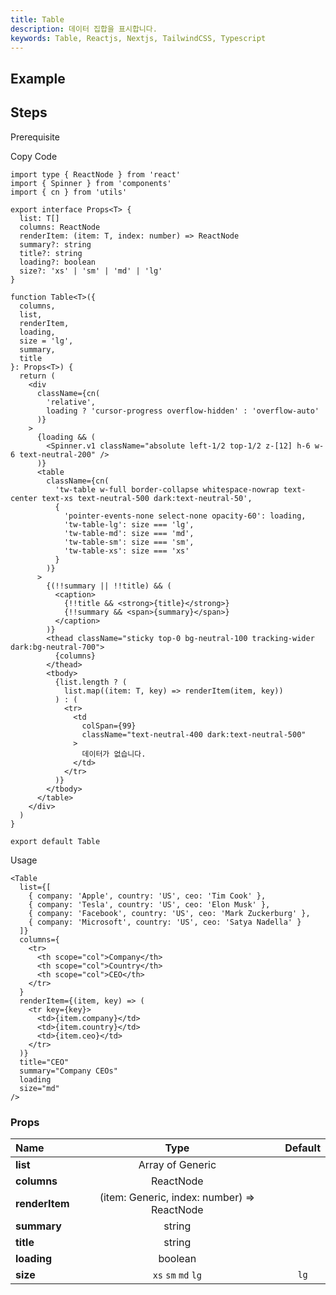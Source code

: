 ```yaml
---
title: Table
description: 데이터 집합을 표시합니다.
keywords: Table, Reactjs, Nextjs, TailwindCSS, Typescript
---
```


## Example

<Storybook url="https://workshop.kidow.me/?path=/docs/components-table-v1--docs" />

## Steps

<Steps>

<Step>Prerequisite</Step>

<Blocks>
  <LinkBlock icon="components" name="Spinner" slug="/components/spinner" />
  <LinkBlock icon="utils" name="cn" slug="/utils/cn" />
</Blocks>

<Step>Copy Code</Step>

```tsx title="components/Table/index.tsx"
import type { ReactNode } from 'react'
import { Spinner } from 'components'
import { cn } from 'utils'

export interface Props<T> {
  list: T[]
  columns: ReactNode
  renderItem: (item: T, index: number) => ReactNode
  summary?: string
  title?: string
  loading?: boolean
  size?: 'xs' | 'sm' | 'md' | 'lg'
}

function Table<T>({
  columns,
  list,
  renderItem,
  loading,
  size = 'lg',
  summary,
  title
}: Props<T>) {
  return (
    <div
      className={cn(
        'relative',
        loading ? 'cursor-progress overflow-hidden' : 'overflow-auto'
      )}
    >
      {loading && (
        <Spinner.v1 className="absolute left-1/2 top-1/2 z-[12] h-6 w-6 text-neutral-200" />
      )}
      <table
        className={cn(
          'tw-table w-full border-collapse whitespace-nowrap text-center text-xs text-neutral-500 dark:text-neutral-50',
          {
            'pointer-events-none select-none opacity-60': loading,
            'tw-table-lg': size === 'lg',
            'tw-table-md': size === 'md',
            'tw-table-sm': size === 'sm',
            'tw-table-xs': size === 'xs'
          }
        )}
      >
        {(!!summary || !!title) && (
          <caption>
            {!!title && <strong>{title}</strong>}
            {!!summary && <span>{summary}</span>}
          </caption>
        )}
        <thead className="sticky top-0 bg-neutral-100 tracking-wider dark:bg-neutral-700">
          {columns}
        </thead>
        <tbody>
          {list.length ? (
            list.map((item: T, key) => renderItem(item, key))
          ) : (
            <tr>
              <td
                colSpan={99}
                className="text-neutral-400 dark:text-neutral-500"
              >
                데이터가 없습니다.
              </td>
            </tr>
          )}
        </tbody>
      </table>
    </div>
  )
}

export default Table
```

<Step>Usage</Step>

```tsx
<Table
  list={[
    { company: 'Apple', country: 'US', ceo: 'Tim Cook' },
    { company: 'Tesla', country: 'US', ceo: 'Elon Musk' },
    { company: 'Facebook', country: 'US', ceo: 'Mark Zuckerburg' },
    { company: 'Microsoft', country: 'US', ceo: 'Satya Nadella' }
  ]}
  columns={
    <tr>
      <th scope="col">Company</th>
      <th scope="col">Country</th>
      <th scope="col">CEO</th>
    </tr>
  }
  renderItem={(item, key) => (
    <tr key={key}>
      <td>{item.company}</td>
      <td>{item.country}</td>
      <td>{item.ceo}</td>
    </tr>
  )}
  title="CEO"
  summary="Company CEOs"
  loading
  size="md"
/>
```

</Steps>

### Props

| Name                       |                    Type                     | Default |
| :------------------------- | :-----------------------------------------: | :-----: |
| **list**<Required />       |              Array of Generic               |         |
| **columns**<Required />    |                  ReactNode                  |         |
| **renderItem**<Required /> | (item: Generic, index: number) => ReactNode |         |
| **summary**                |                   string                    |         |
| **title**                  |                   string                    |         |
| **loading**                |                   boolean                   |         |
| **size**                   |             `xs` `sm` `md` `lg`             |  `lg`   |

